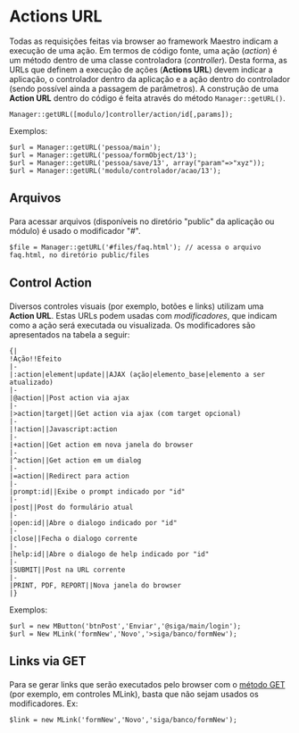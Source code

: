 <text xml:space="preserve">
= Actions URL =
Todas as requisições feitas via browser ao framework Maestro indicam a execução de uma ação. Em termos de código fonte, uma ação (''action'') é um método dentro de uma classe controladora (''controller''). 
Desta forma, as URLs que definem a execução de ações ('''Actions URL''') devem indicar a aplicação, o controlador dentro da aplicação e a ação dentro do controlador (sendo possível ainda a passagem de parâmetros). 
A construção de uma '''Action URL''' dentro do código é feita através do método <code>Manager::getURL()</code>.

<pre lang="php">
Manager::getURL([modulo/]controller/action/id[,params]);
</pre>
Exemplos:
<pre lang="php">$url = Manager::getURL('pessoa/main');
$url = Manager::getURL('pessoa/formObject/13');
$url = Manager::getURL('pessoa/save/13', array("param"=>"xyz"));
$url = Manager::getURL('modulo/controlador/acao/13');
</pre>

<h2>Arquivos</h2>
Para acessar arquivos (disponíveis no diretório "public" da aplicação ou módulo) é usado o modificador "#".
<pre lang="php">
$file = Manager::getURL('#files/faq.html'); // acessa o arquivo faq.html, no diretório public/files
</pre>

<h2>Control Action</h2>
Diversos controles visuais (por exemplo, botões e links) utilizam uma '''Action URL'''. Estas URLs podem usadas com ''modificadores'', que indicam como a ação será executada ou visualizada. 
Os modificadores são apresentados na tabela a seguir:

<pre>
{|
!Ação!!Efeito
|-
|:action|element|update||AJAX (ação|elemento_base|elemento a ser atualizado)
|-
|@action||Post action via ajax
|-
|>action|target||Get action via ajax (com target opcional)
|-
|!action||Javascript:action
|-
|+action||Get action em nova janela do browser
|-
|^action||Get action em um dialog
|-
|=action||Redirect para action
|-
|prompt:id||Exibe o prompt indicado por "id"
|-
|post||Post do formulário atual
|-
|open:id||Abre o dialogo indicado por "id"
|-
|close||Fecha o dialogo corrente
|-
|help:id||Abre o dialogo de help indicado por "id"
|-
|SUBMIT||Post na URL corrente
|-
|PRINT, PDF, REPORT||Nova janela do browser
|}
</pre>
Exemplos:
<pre lang="php">$url = new MButton('btnPost','Enviar','@siga/main/login');
$url = New MLink('formNew','Novo','>siga/banco/formNew');
</pre>

<h2>Links via GET</h2>
Para se gerar links que serão executados pelo browser com o [[>controller/getpost|método GET]] (por exemplo, em controles MLink), basta que não sejam usados os modificadores. Ex:
<pre lang="php">$link = new MLink('formNew','Novo','siga/banco/formNew');</pre>
</text>